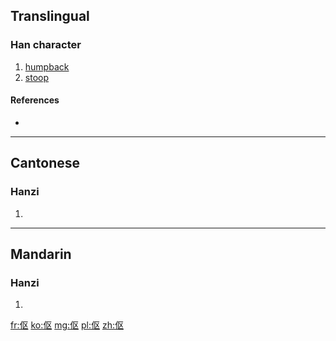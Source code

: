 {{also|傴}}
==Translingual==

===Han character===
{{Han char|rn=9|rad=人|as=04|sn=6|four=|canj=人尸大 (OSK), X人尸大 (XOSK)|ids=⿰[[亻]][[区]]}}

# [[humpback]]
# [[stoop]]

====References====
* {{Han ref|kx=0096.121|dkj=00461|dj=0204.120|hdz=10120.010|uh=4F1B|ud=20251}}

----

==Cantonese==

===Hanzi===
{{yue-hanzi|jyut=jyu2|y=yu2|tra=傴}}

# {{defn|lang=yue|sort=人04}}

----

==Mandarin==

===Hanzi===
{{cmn-hanzi|tra=傴|pin=[[yǔ]] ([[yu3]]), [[yún]] ([[yun2]])|wg=yü<sup>3</sup>, yün<sup>2</sup>}}

# {{defn|lang=cmn|sort=人04}}

[[fr:伛]]
[[ko:伛]]
[[mg:伛]]
[[pl:伛]]
[[zh:伛]]